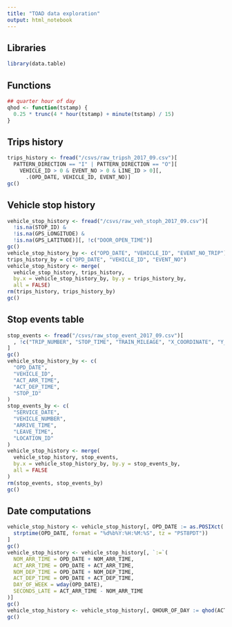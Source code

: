 ```yaml
---
title: "TOAD data exploration"
output: html_notebook
---
```


## Libraries
```r
library(data.table)

```

## Functions
```r
## quarter hour of day
qhod <- function(tstamp) {
  0.25 * trunc(4 * hour(tstamp) + minute(tstamp) / 15)
}

```

## Trips history
```r
trips_history <- fread("/csvs/raw_tripsh_2017_09.csv")[
  PATTERN_DIRECTION == "I" | PATTERN_DIRECTION == "O"][
    VEHICLE_ID > 0 & EVENT_NO > 0 & LINE_ID > 0][,
      .(OPD_DATE, VEHICLE_ID, EVENT_NO)]
gc()

```

## Vehicle stop history
```r
vehicle_stop_history <- fread("/csvs/raw_veh_stoph_2017_09.csv")[
  !is.na(STOP_ID) &
  !is.na(GPS_LONGITUDE) &
  !is.na(GPS_LATITUDE)][, !c("DOOR_OPEN_TIME")]
gc()
vehicle_stop_history_by <- c("OPD_DATE", "VEHICLE_ID", "EVENT_NO_TRIP")
trips_history_by = c("OPD_DATE", "VEHICLE_ID", "EVENT_NO")
vehicle_stop_history <- merge(
  vehicle_stop_history, trips_history,
  by.x = vehicle_stop_history_by, by.y = trips_history_by,
  all = FALSE)
rm(trips_history, trips_history_by)
gc()

```

## Stop events table
```r
stop_events <- fread("/csvs/raw_stop_event_2017_09.csv")[
  , !c("TRIP_NUMBER", "STOP_TIME", "TRAIN_MILEAGE", "X_COORDINATE", "Y_COORDINATE")
]
gc()
vehicle_stop_history_by <- c(
  "OPD_DATE",
  "VEHICLE_ID",
  "ACT_ARR_TIME",
  "ACT_DEP_TIME",
  "STOP_ID"
)
stop_events_by <- c(
  "SERVICE_DATE",
  "VEHICLE_NUMBER",
  "ARRIVE_TIME",
  "LEAVE_TIME",
  "LOCATION_ID"
)
vehicle_stop_history <- merge(
  vehicle_stop_history, stop_events,
  by.x = vehicle_stop_history_by, by.y = stop_events_by,
  all = FALSE
)
rm(stop_events, stop_events_by)
gc()

```

## Date computations
```r
vehicle_stop_history <- vehicle_stop_history[, OPD_DATE := as.POSIXct(
  strptime(OPD_DATE, format = "%d%b%Y:%H:%M:%S", tz = "PST8PDT"))
]
gc()
vehicle_stop_history <- vehicle_stop_history[, `:=`(
  NOM_ARR_TIME = OPD_DATE + NOM_ARR_TIME,
  ACT_ARR_TIME = OPD_DATE + ACT_ARR_TIME,
  NOM_DEP_TIME = OPD_DATE + NOM_DEP_TIME,
  ACT_DEP_TIME = OPD_DATE + ACT_DEP_TIME,
  DAY_OF_WEEK = wday(OPD_DATE),
  SECONDS_LATE = ACT_ARR_TIME - NOM_ARR_TIME
)]
gc()
vehicle_stop_history <- vehicle_stop_history[, QHOUR_OF_DAY := qhod(ACT_ARR_TIME)]
gc()

```
